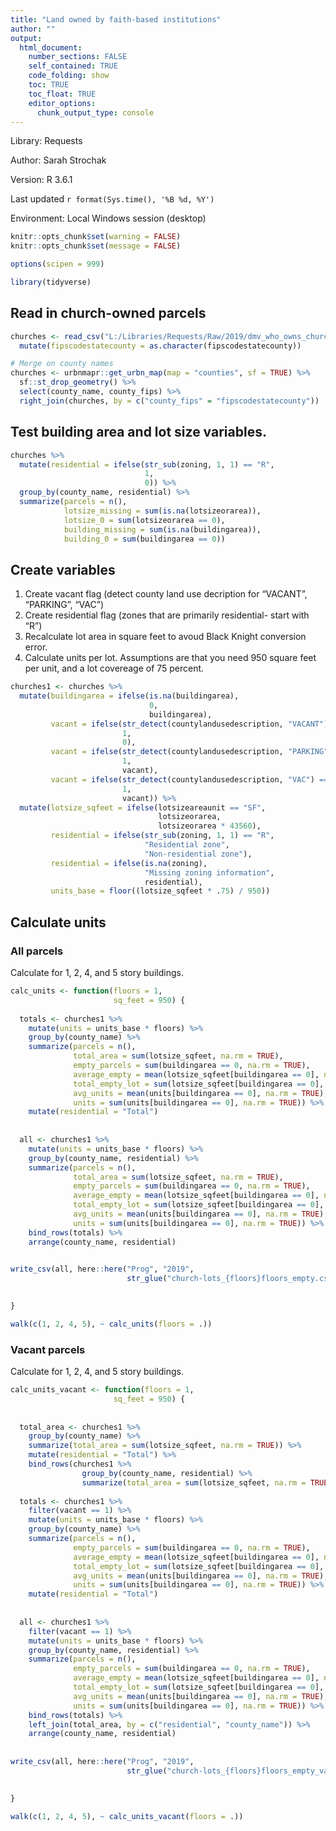 ```yaml
---
title: "Land owned by faith-based institutions"
author: ""
output:
  html_document:
    number_sections: FALSE
    self_contained: TRUE
    code_folding: show
    toc: TRUE
    toc_float: TRUE
    editor_options:
      chunk_output_type: console
---
```


<link rel="stylesheet" href="//fonts.googleapis.com/css?family=Lato" />

Library: Requests

Author: Sarah Strochak

Version: R 3.6.1

Last updated `r format(Sys.time(), '%B %d, %Y')`

Environment: Local Windows session (desktop)

```r
knitr::opts_chunk$set(warning = FALSE)
knitr::opts_chunk$set(message = FALSE)
```

```r
options(scipen = 999)

library(tidyverse)
```

## Read in church-owned parcels

```r

churches <- read_csv("L:/Libraries/Requests/Raw/2019/dmv_who_owns_church.csv") %>% 
  mutate(fipscodestatecounty = as.character(fipscodestatecounty))

# Merge on county names
churches <- urbnmapr::get_urbn_map(map = "counties", sf = TRUE) %>% 
  sf::st_drop_geometry() %>% 
  select(county_name, county_fips) %>% 
  right_join(churches, by = c("county_fips" = "fipscodestatecounty"))

```

## Test building area and lot size variables.

```r

churches %>% 
  mutate(residential = ifelse(str_sub(zoning, 1, 1) == "R",
                              1,
                              0)) %>% 
  group_by(county_name, residential) %>% 
  summarize(parcels = n(),
            lotsize_missing = sum(is.na(lotsizeorarea)),
            lotsize_0 = sum(lotsizeorarea == 0),
            building_missing = sum(is.na(buildingarea)),
            building_0 = sum(buildingarea == 0))


```

## Create variables

1. Create vacant flag (detect county land use decription for "VACANT", "PARKING", "VAC")
2. Create residential flag (zones that are primarily residential- start with "R")
3. Recalculate lot area in square feet to avoud Black Knight conversion error.
4. Calculate units per lot. Assumptions are that you need 950 square feet per unit, and a lot covereage of 75 percent.

```r


churches1 <- churches %>% 
  mutate(buildingarea = ifelse(is.na(buildingarea),
                               0,
                               buildingarea),
         vacant = ifelse(str_detect(countylandusedescription, "VACANT") == TRUE,
                         1,
                         0),
         vacant = ifelse(str_detect(countylandusedescription, "PARKING") == TRUE,
                         1,
                         vacant),
         vacant = ifelse(str_detect(countylandusedescription, "VAC") == TRUE,
                         1,
                         vacant)) %>% 
  mutate(lotsize_sqfeet = ifelse(lotsizeareaunit == "SF",
                                 lotsizeorarea,
                                 lotsizeorarea * 43560),
         residential = ifelse(str_sub(zoning, 1, 1) == "R",
                              "Residential zone",
                              "Non-residential zone"),
         residential = ifelse(is.na(zoning),
                              "Missing zoning information",
                              residential),
         units_base = floor((lotsize_sqfeet * .75) / 950))

```

## Calculate units

### All parcels

Calculate for 1, 2, 4, and 5 story buildings.

```r

calc_units <- function(floors = 1,
                       sq_feet = 950) {
  
  totals <- churches1 %>% 
    mutate(units = units_base * floors) %>% 
    group_by(county_name) %>% 
    summarize(parcels = n(),
              total_area = sum(lotsize_sqfeet, na.rm = TRUE),
              empty_parcels = sum(buildingarea == 0, na.rm = TRUE),
              average_empty = mean(lotsize_sqfeet[buildingarea == 0], na.rm = TRUE),
              total_empty_lot = sum(lotsize_sqfeet[buildingarea == 0], na.rm = TRUE),
              avg_units = mean(units[buildingarea == 0], na.rm = TRUE),
              units = sum(units[buildingarea == 0], na.rm = TRUE)) %>% 
    mutate(residential = "Total")
  
  
  all <- churches1 %>% 
    mutate(units = units_base * floors) %>% 
    group_by(county_name, residential) %>% 
    summarize(parcels = n(),
              total_area = sum(lotsize_sqfeet, na.rm = TRUE),
              empty_parcels = sum(buildingarea == 0, na.rm = TRUE),
              average_empty = mean(lotsize_sqfeet[buildingarea == 0], na.rm = TRUE),
              total_empty_lot = sum(lotsize_sqfeet[buildingarea == 0], na.rm = TRUE),
              avg_units = mean(units[buildingarea == 0], na.rm = TRUE),
              units = sum(units[buildingarea == 0], na.rm = TRUE)) %>% 
    bind_rows(totals) %>% 
    arrange(county_name, residential)
  

write_csv(all, here::here("Prog", "2019",
                          str_glue("church-lots_{floors}floors_empty.csv")))
  

}

walk(c(1, 2, 4, 5), ~ calc_units(floors = .))

```

### Vacant parcels

Calculate for 1, 2, 4, and 5 story buildings.

```r

calc_units_vacant <- function(floors = 1,
                       sq_feet = 950) {
  
  
  total_area <- churches1 %>% 
    group_by(county_name) %>% 
    summarize(total_area = sum(lotsize_sqfeet, na.rm = TRUE)) %>% 
    mutate(residential = "Total") %>% 
    bind_rows(churches1 %>% 
                group_by(county_name, residential) %>% 
                summarize(total_area = sum(lotsize_sqfeet, na.rm = TRUE)))
  
  totals <- churches1 %>% 
    filter(vacant == 1) %>% 
    mutate(units = units_base * floors) %>% 
    group_by(county_name) %>% 
    summarize(parcels = n(),
              empty_parcels = sum(buildingarea == 0, na.rm = TRUE),
              average_empty = mean(lotsize_sqfeet[buildingarea == 0], na.rm = TRUE),
              total_empty_lot = sum(lotsize_sqfeet[buildingarea == 0], na.rm = TRUE),
              avg_units = mean(units[buildingarea == 0], na.rm = TRUE),
              units = sum(units[buildingarea == 0], na.rm = TRUE)) %>% 
    mutate(residential = "Total")
  
  
  all <- churches1 %>% 
    filter(vacant == 1) %>% 
    mutate(units = units_base * floors) %>% 
    group_by(county_name, residential) %>% 
    summarize(parcels = n(),
              empty_parcels = sum(buildingarea == 0, na.rm = TRUE),
              average_empty = mean(lotsize_sqfeet[buildingarea == 0], na.rm = TRUE),
              total_empty_lot = sum(lotsize_sqfeet[buildingarea == 0], na.rm = TRUE),
              avg_units = mean(units[buildingarea == 0], na.rm = TRUE),
              units = sum(units[buildingarea == 0], na.rm = TRUE)) %>% 
    bind_rows(totals) %>% 
    left_join(total_area, by = c("residential", "county_name")) %>% 
    arrange(county_name, residential)
  
  
write_csv(all, here::here("Prog", "2019", 
                          str_glue("church-lots_{floors}floors_empty_vacant.csv")))
  

}

walk(c(1, 2, 4, 5), ~ calc_units_vacant(floors = .))

```
